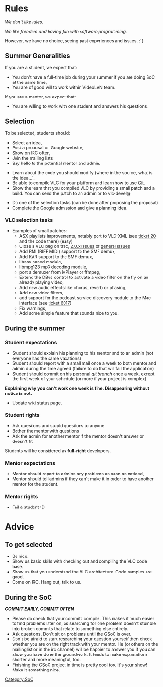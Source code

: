 = Rules =
''We don't like rules.''

''We like freedom and having fun with software programming.''

However, we have no choice, seeing past experiences and issues. :'(

== Summer Generalities ==
If you are a student, we expect that:
* You don't have a full-time job during your summer if you are doing SoC at the same time,
* You are of good will to work within VideoLAN team.

If you are a mentor, we expect that:
* You are willing to work with one student and answers his questions.

== Selection ==

To be selected, students should:
* Select an idea,
* Post a proposal on Google website,
* Show on IRC often,
* Join the mailing lists
* Say hello to the potential mentor and admin.


* Learn about the code you should modify (where in the source, what is the idea...),
* Be able to compile VLC for your platform and learn how to use [[Git]].
* Show the team that you compiled VLC by providing a small patch and a build. You can send the patch to an admin or to vlc-devel@


* Do one of the selection tasks (can be done after proposing the proposal)
* Complete the Google admission and give a planning idea.


=== VLC selection tasks ===
* Examples of small patches:
** ASX playlists improvements, notably port to VLC-XML (see [http://trac.videolan.org/vlc/ticket/20 ticket 20] and the code there) (easy)
** Close a VLC bug on trac, [http://trac.videolan.org/vlc/query?status=assigned&status=new&status=reopened&group=status&milestone=2.0.x+maintenance+bugs 2.0.x issues] or [http://trac.videolan.org/vlc/query?status=assigned&status=new&status=reopened&group=status&milestone=Bugs+paradize general issues]
** Add RMI (RIFF MIDI) support to the SMF demux,
** Add KAR support to the SMF demux,
** libsox based module,
** libmpg123 mp3 decoding module,
** port a demuxer from MPlayer or ffmpeg,
** Extend the DBus control to activate a video filter on the fly on an already playing video,
** Add new audio effects like chorus, reverb or phasing,
** Add new video filters,
** add support for the podcast service discovery module to the Mac interface (see [https://trac.videolan.org/vlc/ticket/6017 ticket 6017])
** Fix warnings,
** Add some simple feature that sounds nice to you.

== During the summer ==

=== Student expectations ===
* Student should explain his planning to his mentor and to an admin (not everyone has the same vacations)
* Student should report with a small mail once a week to both mentor and admin during the time agreed (failure to do that will fail the application)
* Student should commit on his personal ''git branch'' once a week, except the first week of your schedule (or more if your project is complex).
'''Explaining why you can't work one week is fine. Disappearing without notice is not.'''
* Update wiki status page.

=== Student rights ===
* Ask questions and stupid questions to anyone
* Bother the mentor with questions
* Ask the admin for another mentor if the mentor doesn't answer or doesn't fit.

Students will be considered as '''full-right''' developers.

=== Mentor expectations ===
* Mentor should report to admins any problems as soon as noticed, 
* Mentor should tell admins if they can't make it in order to have another mentor for the student.

=== Mentor rights ===
* Fail a student :D

= Advice =

== To get selected ==

* Be nice.
* Show us basic skills with checking out and compiling the VLC code base.
* Show us that you understand the VLC architecture. Code samples are good.
* Come on IRC. Hang out, talk to us.

== During the SoC ==
'''''COMMIT EARLY, COMMIT OFTEN'''''

* Please do check that your commits compile. This makes it much easier to find problems later on, as searching for one problem doesn't stumble into broken commits that relate to something else entirely.
* Ask questions. Don't sit on problems until the GSoC is over.
* Don't be afraid to start researching your question yourself then check whether you are on the right track with your mentor. He (or others on the mailinglist or in the irc channel) will be happier to answer you if you can show you have done the groundwork. It tends to make explanations shorter and more meaningful, too.
* Finishing the GSoC project in time is pretty cool too. It's your show! Make it something nice.

{{GSoC}}

[[Category:SoC]]